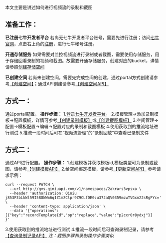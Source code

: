 本文主要是讲述如何进行视频流的录制和截图
## **准备工作：**
**已注册七牛开发者平台**
若尚无七牛开发者平台账号，需要先进行注册；访问[七牛官网](https://www.qiniu.com/)，点击右上角的[注册](https://portal.qiniu.com/signup)，进行七牛帐号注册。

**开通存储服务**
如果需要对监控视频流进行录制或者截图，需要使用存储服务，用于存储回看录制的视频和截图。故需要开通存储服务，创建对应的bucket，详情请参照[创建存储空间](https://developer.qiniu.com/kodo/manual/1233/console-quickstart#step1)

**已创建空间**
若尚未创建空间，需要先完成空间的创建，通过portal方式创建请参考[【创建空间】](https://developer.qiniu.com/qvs/manual/6784/namespace-management#1)；通过API创建请参考[【创建空间API】](https://developer.qiniu.com/qvs/api/6726/create-namespace)

## **方式一：**
通过portal配置。
**操作步骤：**
1.登录[七牛开发者平台](https://sso.qiniu.com/?client_id=PIapUKqa3u6S24H868BelwrG0OFu8dS7AxVQ8oz8HznLXhgrl2BnjaO9cs9LzxK2&redirect_url=https:%2F%2Fportal.qiniu.com%2Fapi%2Fgaea%2Fsso%2Fsignin%3Fredirect%3D%252Fcreate)。
2.模板管理->添加录制模板->配置模板，详情可参考[【创建录制模板】](https://developer.qiniu.com/qvs/manual/6789/recording-the-template)或[【创建截图模板】](https://developer.qiniu.com/qvs/manual/6790/screenshot-of-the-template)
3.空间管理->配置->模板配置->编辑->配置对应的录制和截图模板
4.使用获取到的推流地址进行测试
5.推流一段时间后可在“视频流管理”的“录制回放”中查看已录制文件

## **方式二：**
通过API进行配置。
**操作步骤：**
1.创建模板并获取模板id,模板类型可为录制或截图，请参考[【创建模板API】](https://developer.qiniu.com/qvs/api/6721/create-template)
2.给空间绑定模板，请参考[【更新空间API】](https://developer.qiniu.com/qvs/api/6728/update-namespace)
参考请求示例：
```
curl --request PATCH \
  --url http://qvs.qiniuapi.com/v1/namespaces/2akrars3vpsxa \
  --header 'authorization: Qiniu j853F3bLkWl59I5BOkWm6q1Z1mZClpr9Z9CLfDE0:u372aQV0359mzwTVGxn22sRgFYc=' \
  --header 'content-type: application/json' \
  --data '{"operations":[{"key":"recordTemplateId","op":"replace","value":"p2cxr0r8ydxj"}]
}'
```
3.使用获取到的推流地址进行测试
4.推流一段时间后可查询录制记录，请参考[【查询录制记录API】](https://developer.qiniu.com/qvs/api/6745/query-recordhistories)
*注：截图步骤和录制操作步骤类似*
